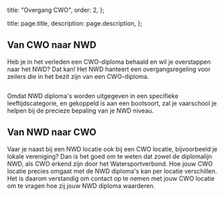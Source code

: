 
  title: "Overgang CWO",
  order: 2,
};

  title: page.title,
  description: page.description,
};

## Van CWO naar NWD

Heb je in het verleden een CWO-diploma behaald en wil je overstappen naar het
NWD? Dat kan! Het NWD hanteert een overgangsregeling voor zeilers die in het
bezit zijn van een CWO-diploma.

<Image className="rounded-none" src={consumentenEigenvaardigheid} alt="" />

Omdat NWD diploma's worden uitgegeven in een specifieke leeftijdscategorie, en
gekoppeld is aan een bootsoort, zal je vaarschool je helpen bij de precieze
bepaling van je NWD niveau.

## Van NWD naar CWO

Vaar je naast bij een NWD locatie ook bij een CWO locatie, bijvoorbeeld je
lokale vereniging? Dan is het goed om te weten dat zowel de diplomalijn NWD, als
CWO erkend zijn door het Watersportverbond. Hoe jouw CWO locatie precies omgaat
met de NWD diploma's kan per locatie verschillen. Het is daarom verstandig om
contact op te nemen met jouw CWO locatie om te vragen hoe zij jouw NWD diploma
waarderen.

